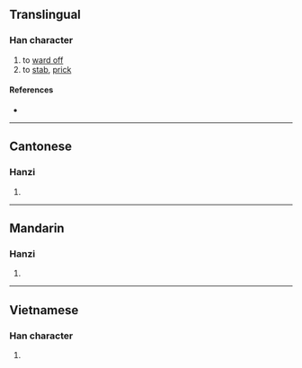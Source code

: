 {{character info}}
==Translingual==

===Han character===
{{Han char|rn=64|rad=手|as=13|sn=16|four=55032|canj=QTWV|ids=⿰扌農}}

# to [[ward off]]
# to [[stab]], [[prick]]

====References====
* {{Han ref|kx=0457.300|dkj=12786|dj=0806.140|hdz=31969.020|uh=64C3|ud=25795|bh=E9AB|bd=59819}}

----

==Cantonese==

===Hanzi===
{{yue-hanzi|jyut=nong5|y=nong5}}

# {{rfdef|yue|sort=手13}}

----

==Mandarin==

===Hanzi===
{{cmn-hanzi|pin=[[nǎng]] ([[nang3]])|wg=nang<sup>3</sup>}}

# {{rfdef|cmn|sort=手13}}

----

==Vietnamese==

===Han character===
{{vi-hantu|rs=手13|nống}}

# {{rfdef|vi|sort=手13}}